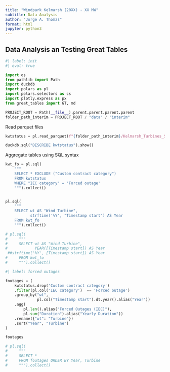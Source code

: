 ```yaml
---
title: "Windpark Kelmarsh (20XX) - XX MW"
subtitle: Data Analysis
author: "Jorge A. Thomas"
format: html
jupyter: python3
---
```


## Data Analysis an Testing Great Tables


```python
#| label: init
#| eval: true

import os
from pathlib import Path
import duckdb
import polars as pl
import polars.selectors as cs
import plotly.express as px
from great_tables import GT, md

PROJECT_ROOT = Path(__file__).parent.parent.parent.parent
folder_path_interim = PROJECT_ROOT / "data" / "interim"
```

Read parquet files

```python

kwtstatus = pl.read_parquet(f"{folder_path_interim}/Kelmarsh_Turbines_Status_20160114_20230109_n385133_cols12.parquet").fil

duckdb.sql("DESCRIBE kwtstatus").show()
```

Aggregate tables using SQL syntax


```python

kwt_fo = pl.sql(
    """
    SELECT * EXCLUDE ("Custom contract category")    
    FROM kwtstatus
    WHERE "IEC category" = 'Forced outage'
    """).collect()



```

```python
pl.sql(
    """
    SELECT wt AS "Wind Turbine",
           strftime('%Y', "Timestamp start") AS Year
    FROM kwt_fo    
    """).collect()
```

```python

# pl.sql(
#     """
#     SELECT wt AS "Wind Turbine",
#            YEAR([Timestamp start]) AS Year
 ##strftime('%Y', [Timestamp start]) AS Year
#     FROM kwt_fo    
#     """).collect()


```

```python
#| label: forced outages

foutages = (
    kwtstatus.drop('Custom contract category')
    .filter(pl.col('IEC category')  == 'Forced outage')
    .group_by("wt",
              pl.col("Timestamp start").dt.year().alias("Year"))
    .agg(
        pl.len().alias("Forced Outages (IEC)"),
        pl.sum("Duration").alias("Yearly Duration"))
    .rename({"wt": "Turbine"})
    .sort("Year", "Turbine") 
)

foutages

# pl.sql(
#     """
#     SELECT *
#     FROM foutages ORDER BY Year, Turbine
#     """).collect()

```

